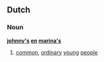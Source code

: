 ==Dutch==

===Noun===
'''[[johnny]][['s]] [[en]] [[marina]][['s]]'''  {{p}}

# {{context|Flemish|pejorative}} [[common]], [[ordinary]] [[young]] [[people]]